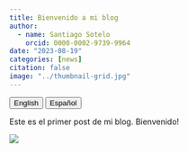 ```yaml
---
title: Bienvenido a mi blog
author:
  - name: Santiago Sotelo
    orcid: 0000-0002-9739-9964
date: "2023-08-19"
categories: [news]
citation: false
image: "../thumbnail-grid.jpg"
---
```


<a href="../en/index.html"> <button type="button" class="btn btn-secondary me-md-2 btn-sm">English</button></a> <a href="index.html"><button type="button" class="btn btn-primary me-md-2 btn-sm">Español</button></a>

Este es el primer post de mi blog. Bienvenido!

![](thumbnail.jpg)
